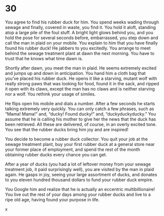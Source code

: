 # 30 {#sec-30}

You agree to find his rubber duck for him. You spend weeks wading through sewage and finally, covered in waste, you find it. You hold it aloft, standing atop a large pile of the foul stuff. A bright light glows behind you, and you hold the pose for several seconds before, embarrassed, you step down and call the man in plaid on your mobile. You explain to him that you have finally found his rubber duck! He jabbers to you excitedly. You arrange to meet behind the sewage treatment plant at dawn the next morning. You have to trust that he knows what time dawn is.


Shortly after dawn, you meet the man in plaid. He seems extremely excited and jumps up and down in anticipation. You hand him a cloth bag that you’ve placed his rubber duck. He opens it like a starving, mutant wolf with really strong paws that was looking for food, found it in the sack, and ripped it open with its claws, except the man has no claws and is neither starving nor a wolf. You rethink your usage of similes.

He flips open his mobile and dials a number. After a few seconds he starts talking extremely very quickly. You can only catch a few phrases, such as "Mama! Mama!” and, “ducky! Found ducky!” and, “duckyduckyducky.” You assume that he is calling his mother to give her the news that the duck has been retrieved. All these are delivered, of course, in an overly excited tone. You see that the rubber ducks bring him joy and are inspired! 

You decide to become a rubber duck collector. You quit your job at the sewage treatment plant, buy your first rubber duck at a general store near your former place of employment, and spend the rest of the month obtaining rubber ducks every chance you can get.


After a year of ducks (you had a lot of leftover money from your sewage treatment job, it paid surprisingly well), you are visited by the man in plaid again. He gasps in joy, seeing your large assortment of ducks, and donates to you eleven hundred thousand dollars to fund your rubber duck empire. 

You Google him and realize that he is actually an eccentric multibillionaire! You live out the rest of your days among your rubber ducks and live to a ripe old age, having found your purpose in life.

x
 
